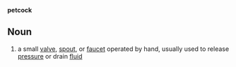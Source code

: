 '''petcock'''
==Noun==
#a small [[valve]], [[spout]], or [[faucet]] operated by hand, usually used to release [[pressure]] or drain [[fluid]]